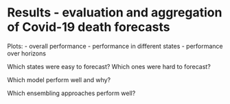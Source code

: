 # Results - evaluation and aggregation of Covid-19 death forecasts {#results}

Plots: 
- overall performance
- performance in different states
- performance over horizons




Which states were easy to forecast? Which ones were hard to forecast? 

Which model perform well and why?

Which ensembling approaches perform well? 




